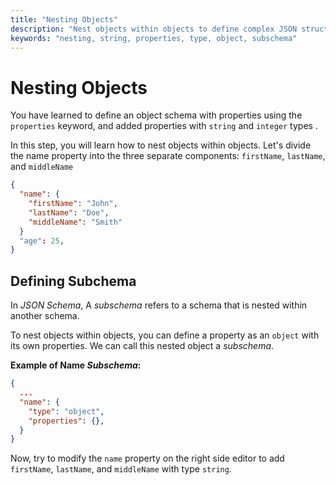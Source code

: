```yaml
---
title: "Nesting Objects"
description: "Nest objects within objects to define complex JSON structures."
keywords: "nesting, string, properties, type, object, subschema"
---
```


# Nesting Objects

You have learned to define an object schema with properties using the `properties` keyword, and added properties with `string` and `integer` types .

In this step, you will learn how to nest objects within objects.
Let's divide the name property into the three separate components: `firstName`, `lastName`, and `middleName` 

```json highlightLineStart={3} highlightLineEnd={5}
{
  "name": {
    "firstName": "John",
    "lastName": "Doe",
    "middleName": "Smith"
  }
  "age": 25,
}
```

## Defining Subchema

In *JSON Schema*, A *subschema* refers to a schema that is nested within another schema. 

To nest objects within objects, you can define a property as an `object` with its own properties. We can call this nested object a *subschema*. 

**Example of Name *Subschema*:**
```json
{
  ...
  "name": {
    "type": "object",
    "properties": {},
  }
}
```


Now, try to modify the `name` property on the right side editor to add `firstName`, `lastName`, and `middleName` with type `string`.